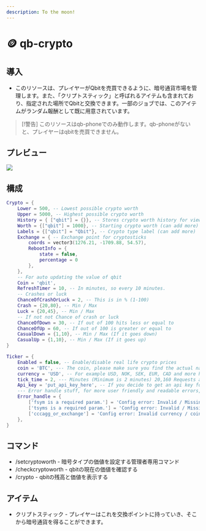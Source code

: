 ```yaml
---
description: To the moon!
---
```


# 🪙 qb-crypto

## 導入

* このリソースは、プレイヤーがQbitを売買できるように、暗号通貨市場を管理します。また、「クリプトスティック」と呼ばれるアイテムも含まれており、指定された場所でQbitと交換できます。一部のジョブでは、このアイテムがランダム報酬として既に用意されています。

> \[!警告]
> このリソースはqb-phoneでのみ動作します。qb-phoneがないと、プレイヤーはqbitを売買できません。

## プレビュー

![](../.gitbook/assets/crypto.png)

## 構成

```lua
Crypto = {
    Lower = 500, -- Lowest possible crypto worth
    Upper = 5000, -- Highest possible crypto worth
    History = { ["qbit"] = {}}, -- Stores crypto worth history for viewing
    Worth = {["qbit"] = 1000}, -- Starting crypto worth (can add more)
    Labels = {["qbit"] = "Qbit"}, -- Crypto type label (can add more)
    Exchange = { -- Exchange point for cryptosticks
        coords = vector3(1276.21, -1709.88, 54.57),
        RebootInfo = {
            state = false,
            percentage = 0
        },
    },
    -- For auto updating the value of qbit
    Coin = 'qbit',
    RefreshTimer = 10, -- In minutes, so every 10 minutes.
    -- Crashes or luck
    ChanceOfCrashOrLuck = 2, -- This is in % (1-100)
    Crash = {20,80}, -- Min / Max
    Luck = {20,45}, -- Min / Max
    -- If not not Chance of crash or luck
    ChanceOfDown = 30, -- If out of 100 hits less or equal to
    ChanceOfUp = 60, -- If out of 100 is greater or equal to
    CasualDown = {1,10}, -- Min / Max (If it goes down)
    CasualUp = {1,10}, -- Min / Max (If it goes up)
}

Ticker = {
    Enabled = false, -- Enable/disable real life crypto prices
    coin = 'BTC', --- The coin, please make sure you find the actual name, for example: Bitcoin vs BTC, BTC would be correct
    currency = 'USD', -- For example USD, NOK, SEK, EUR, CAD and more here https://www.countries-ofthe-world.com/world-currencies.html
    tick_time = 2, --- Minutes (Minimum is 2 minutes) 20,160 Requests a month, Its recommended to get the free API key so the crypto script doesnt switch on and off if ratelimit is encountered
    Api_key = 'put_api_key_here', -- If you decide to get an api key for the API (https://min-api.cryptocompare.com/pricing) The free plan should be more than enough for 1 Fivem server
    --- Error handle stuff, for more user friendly and readable errors, Don't touch.
    Error_handle = {
        ['fsym is a required param.'] = 'Config error: Invalid / Missing coin name',
        ['tsyms is a required param.'] = 'Config error: Invalid / Missing currency',
        ['cccagg_or_exchange'] = 'Config error: Invalid currency / coin combination', -- For some reason api throws this error if either coin or currency is invalid
    },
}
```

## コマンド

* /setcryptoworth - 暗号タイプの価値を設定する管理者専用コマンド
* /checkcryptoworth - qbitの現在の価値を確認する
* /crypto - qbitの残高と価値を表示する

## アイテム

* クリプトスティック - プレイヤーはこれを交換ポイントに持っていき、そこから暗号通貨を得ることができます。
